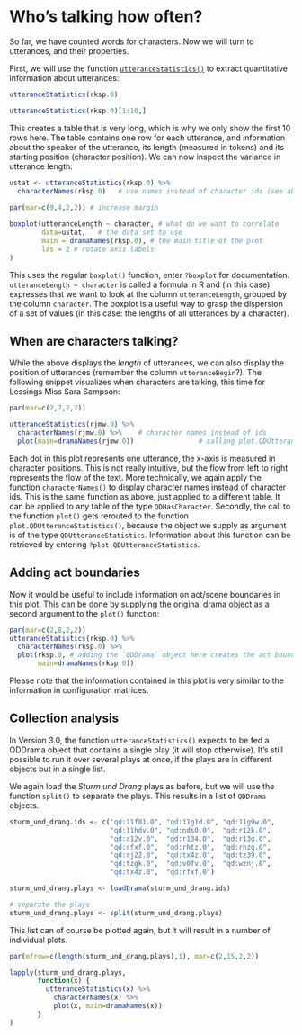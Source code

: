 # Who's talking how often? {#who-how-often}

So far, we have counted words for characters. Now we will turn to utterances, and their properties.

First, we will use the function [`utteranceStatistics()`](https://quadrama.github.io/DramaAnalysis/`r v`/reference/utteranceStatistics.html) to extract quantitative information about utterances:

```r
utteranceStatistics(rksp.0)
```

```r
utteranceStatistics(rksp.0)[1:10,]
```

This creates a table that is very long, which is why we only show the first 10 rows here. The table contains one row for each utterance, and information about the speaker of the utterance, its length (measured in tokens) and its starting position (character position). We can now inspect the variance in utterance length:

```r
ustat <- utteranceStatistics(rksp.0) %>%
  characterNames(rksp.0)   # use names instead of character ids (see above)
  
par(mar=c(9,4,2,2)) # increase margin

boxplot(utteranceLength ~ character, # what do we want to correlate 
        data=ustat,   # the data set to use
        main = dramaNames(rksp.0), # the main title of the plot
        las = 2 # rotate axis labels
)
```

This uses the regular `boxplot()` function, enter `?boxplot` for documentation. `utteranceLength ~ character` is called a formula in R and (in this case) expresses that we want to look at the column `utteranceLength`, grouped by the column `character`. The boxplot is a useful way to grasp the dispersion of a set of values (in this case: the lengths of all utterances by a character).

## When are characters talking?

While the above displays the *length* of utterances, we can also display the position of utterances (remember the column `utteranceBegin`?). The following snippet visualizes when characters are talking, this time for Lessings Miss Sara Sampson:

```r
par(mar=c(2,7,2,2))

utteranceStatistics(rjmw.0) %>%
  characterNames(rjmw.0) %>%    # character names instead of ids
  plot(main=dramaNames(rjmw.0))                # calling plot.QDUtteranceStatistics()

```

Each dot in this plot represents one utterance, the x-axis is measured in character positions. This is not really intuitive, but the flow from left to right represents the flow of the text. More technically, we again apply the function `characterNames()` to display character names instead of character ids. This is the same function as above, just applied to a different table. It can be applied to any table of the type `QDHasCharacter`. Secondly, the call to the function `plot()` gets rerouted to the function `plot.QDUtteranceStatistics()`, because the object we supply as argument is of the type `QDUtteranceStatistics`. Information about this function can be retrieved by entering `?plot.QDUtteranceStatistics`. 

## Adding act boundaries

Now it would be useful to include information on act/scene boundaries in this plot. This can be done by supplying the original drama object as a second argument to the `plot()` function:

```r
par(mar=c(2,8,2,2))
utteranceStatistics(rksp.0) %>%
  characterNames(rksp.0) %>%
  plot(rksp.0, # adding the `QDDrama` object here creates the act boundaries.
       main=dramaNames(rksp.0)) 
```

Please note that the information contained in this plot is very similar to the information in configuration matrices.

## Collection analysis {#who-how-often-collection}

In Version 3.0, the function `utteranceStatistics()` expects to be fed a QDDrama object that contains a single play (it will stop otherwise). It's still possible to run it over several plays at once, if the plays are in different objects but in a single list.

We again load the *Sturm und Drang* plays as before, but we will use the function `split()` to separate the plays. This results in a list of `QDDrama` objects.

```r
sturm_und_drang.ids <- c("qd:11f81.0", "qd:11g1d.0", "qd:11g9w.0", 
                         "qd:11hdv.0", "qd:nds0.0",  "qd:r12k.0", 
                         "qd:r12v.0",  "qd:r134.0",  "qd:r13g.0", 
                         "qd:rfxf.0",  "qd:rhtz.0",  "qd:rhzq.0", 
                         "qd:rj22.0",  "qd:tx4z.0",  "qd:tz39.0", 
                         "qd:tzgk.0",  "qd:v0fv.0",  "qd:wznj.0", 
                         "qd:tx4z.0",  "qd:rfxf.0")

sturm_und_drang.plays <- loadDrama(sturm_und_drang.ids)

# separate the plays
sturm_und_drang.plays <- split(sturm_und_drang.plays) 

```

This list can of course be plotted again, but it will result in a number of individual plots.

```r
par(mfrow=c(length(sturm_und_drang.plays),1), mar=c(2,15,2,2))

lapply(sturm_und_drang.plays, 
       function(x) {
         utteranceStatistics(x) %>%
           characterNames(x) %>%
           plot(x, main=dramaNames(x))
       }
)

```